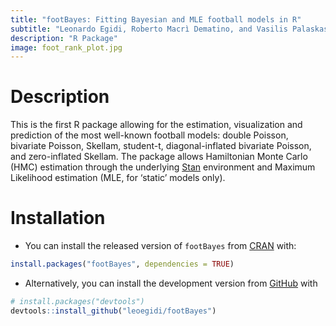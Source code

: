 ```yaml
---
title: "footBayes: Fitting Bayesian and MLE football models in R"
subtitle: "Leonardo Egidi, Roberto Macrì Dematino, and Vasilis Palaskas"
description: "R Package"
image: foot_rank_plot.jpg
---
```


# Description

This is the first R package allowing for the estimation, visualization and prediction of the most well-known football models: double Poisson, bivariate Poisson, Skellam, student-t, diagonal-inflated bivariate Poisson, and zero-inflated Skellam. The package allows Hamiltonian Monte Carlo (HMC) estimation through the underlying [Stan](https://mc-stan.org/) environment and Maximum Likelihood estimation (MLE, for 'static' models only).

# Installation

-   You can install the released version of `footBayes` from [CRAN](https://cran.r-project.org/web/packages/footBayes/index.html) with:

``` r
install.packages("footBayes", dependencies = TRUE)
```

-   Alternatively, you can install the development version from [GitHub](https://github.com/LeoEgidi/footBayes) with

``` r
# install.packages("devtools")
devtools::install_github("leoegidi/footBayes")
```

